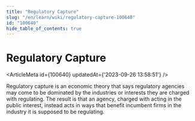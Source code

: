 ```yaml
---
title: "Regulatory Capture"
slug: "/en/learn/wiki/regulatory-capture-100640"
id: "100640"
hide_table_of_contents: true
---
```



# Regulatory Capture

<ArticleMeta id={100640} updatedAt={'2023-09-26 13:58:51'} />
<div className='border-solid border-b border-t-0 my-4 border-[var(--ifm-color-gray-300)]' />

Regulatory capture is an economic theory that says regulatory agencies may come to be dominated by the industries or interests they are charged with regulating. The result is that an agency, charged with acting in the public interest, instead acts in ways that benefit incumbent firms in the industry it is supposed to be regulating.
